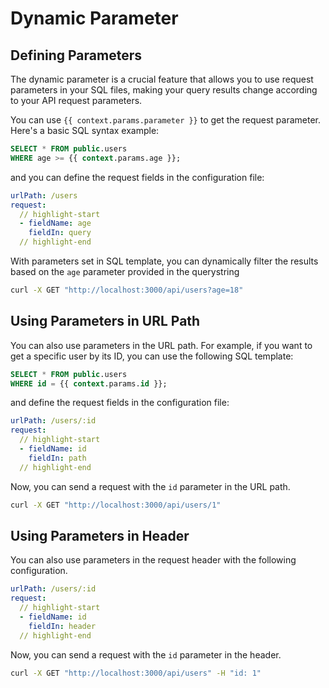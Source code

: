 # Dynamic Parameter
## Defining Parameters
The dynamic parameter is a crucial feature that allows you to use request parameters in your SQL files, making your query results change according to your API request parameters.

You can use `{{ context.params.parameter }}` to get the request parameter. Here's a basic SQL syntax example:

```sql
SELECT * FROM public.users
WHERE age >= {{ context.params.age }};
```

and you can define the request fields in the configuration file:

```yaml
urlPath: /users
request:
  // highlight-start
  - fieldName: age
    fieldIn: query
  // highlight-end
```

With parameters set in SQL template, you can dynamically filter the results based on the `age` parameter provided in the querystring

```bash
curl -X GET "http://localhost:3000/api/users?age=18"
```

## Using Parameters in URL Path
You can also use parameters in the URL path. For example, if you want to get a specific user by its ID, you can use the following SQL template:

```sql
SELECT * FROM public.users
WHERE id = {{ context.params.id }};
```

and define the request fields in the configuration file:

```yaml
urlPath: /users/:id
request:
  // highlight-start
  - fieldName: id
    fieldIn: path
  // highlight-end
```

Now, you can send a request with the `id` parameter in the URL path.

```bash
curl -X GET "http://localhost:3000/api/users/1"
```

## Using Parameters in Header
You can also use parameters in the request header with the following configuration.

```yaml
urlPath: /users/:id
request:
  // highlight-start
  - fieldName: id
    fieldIn: header
  // highlight-end
```

Now, you can send a request with the `id` parameter in the header.

```bash
curl -X GET "http://localhost:3000/api/users" -H "id: 1"
```
